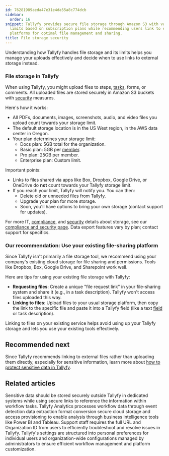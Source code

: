 ```yaml
---
id: 76281989aeda47e31e4da55a8c774dcb
sidebar:
  order: 16
snippet: Tallyfy provides secure file storage through Amazon S3 with varying storage
  limits based on subscription plans while recommending users link to external storage
  platforms for optimal file management and sharing.
title: File storage security
---
```


Understanding how Tallyfy handles file storage and its limits helps you manage your uploads effectively and decide when to use links to external storage instead.

### File storage in Tallyfy

When using Tallyfy, you might upload files to steps, [tasks](/products/pro/tracking-and-tasks/tasks/), forms, or comments. All uploaded files are stored securely in Amazon S3 buckets with [security](/products/pro/compliance/) measures.

Here's how it works:

- All PDFs, documents, images, screenshots, audio, and video files you upload count towards your storage limit.
- The default storage location is in the US West region, in the AWS data center in Oregon.
- Your plan determines your storage limit:
    - Docs plan: 5GB total for the organization.
    - Basic plan: 5GB per [member](/products/pro/documenting/members/).
    - Pro plan: 25GB per member.
    - Enterprise plan: Custom limit.

Important points:

- Links to files shared via apps like Box, Dropbox, Google Drive, or OneDrive do **not** count towards your Tallyfy storage limit.
- If you reach your limit, Tallyfy will notify you. You can then:
    - Delete old or unneeded files from Tallyfy.
    - Upgrade your plan for more storage.
    - Soon, you'll have options to bring your own storage (contact support for updates).

For more IT, [compliance](/products/pro/compliance/), and [security](/products/pro/compliance/) details about storage, see our [compliance and security page](https://tallyfy.com/legal/compliance-security/). Data export features vary by plan; contact support for specifics.

### Our recommendation: Use your existing file-sharing platform

Since Tallyfy isn't primarily a file storage tool, we recommend using your company's existing cloud storage for file sharing and permissions. Tools like Dropbox, Box, Google Drive, and Sharepoint work well.

Here are tips for using your existing file storage with Tallyfy:

- **Requesting files**: Create a unique "file request link" in your file-sharing system and share it (e.g., in a task description). Tallyfy won't access files uploaded this way.
- **Linking to files**: Upload files to your usual storage platform, then copy the link to the specific file and paste it into a Tallyfy field (like a text [field](/products/pro/tracking-and-tasks/tasks/what-are-form-fields-in-tallyfy/) or task description).

Linking to files on your existing service helps avoid using up your Tallyfy storage and lets you use your existing tools effectively.

## Recommended next

Since Tallyfy recommends linking to external files rather than uploading them directly, especially for sensitive information, learn more about [how to protect sensitive data in Tallyfy](/products/pro/tracking-and-tasks/how-can-i-protect-sensitive-data-in-tallyfy/).


## Related articles
<CardGrid>
<LinkTitleCard header="<b>Tracking And Tasks > Protect sensitive data</b>" href="/products/pro/tracking-and-tasks/how-can-i-protect-sensitive-data-in-tallyfy/" > Sensitive data should be stored securely outside Tallyfy in dedicated systems while using secure links to reference the information within workflow tasks. </LinkTitleCard>
<LinkTitleCard header="<b>Analytics > How Tallyfy Analytics works</b>" href="/products/pro/integrations/analytics/how-does-tallyfy-analytics-process-my-data/" > Tallyfy Analytics processes workflow data through event detection data extraction format conversion secure cloud storage and access provisioning to enable analysis through business intelligence tools like Power BI and Tableau. </LinkTitleCard>
<LinkTitleCard header="<b>Support > Provide necessary info to Tallyfy's support team</b>" href="/products/pro/miscellaneous/support/how-to-provide-necessary-info-to-tallyfy-support/" > Support staff requires the full URL and Organization ID from users to efficiently troubleshoot and resolve issues in Tallyfy. </LinkTitleCard>
<LinkTitleCard header="<b>Pro > Settings</b>" href="/products/pro/settings/" > Tallyfy's settings are structured into personal preferences for individual users and organization-wide configurations managed by administrators to ensure efficient workflow management and platform customization. </LinkTitleCard>
</CardGrid>
